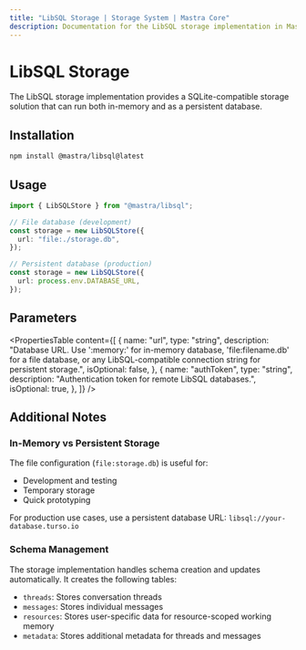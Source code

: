 ```yaml
---
title: "LibSQL Storage | Storage System | Mastra Core"
description: Documentation for the LibSQL storage implementation in Mastra.
---
```


# LibSQL Storage

The LibSQL storage implementation provides a SQLite-compatible storage solution that can run both in-memory and as a persistent database.

## Installation

```bash copy
npm install @mastra/libsql@latest
```

## Usage

```typescript copy showLineNumbers
import { LibSQLStore } from "@mastra/libsql";

// File database (development)
const storage = new LibSQLStore({
  url: "file:./storage.db",
});

// Persistent database (production)
const storage = new LibSQLStore({
  url: process.env.DATABASE_URL,
});
```

## Parameters

<PropertiesTable
  content={[
    {
      name: "url",
      type: "string",
      description:
        "Database URL. Use ':memory:' for in-memory database, 'file:filename.db' for a file database, or any LibSQL-compatible connection string for persistent storage.",
      isOptional: false,
    },
    {
      name: "authToken",
      type: "string",
      description: "Authentication token for remote LibSQL databases.",
      isOptional: true,
    },
  ]}
/>

## Additional Notes

### In-Memory vs Persistent Storage

The file configuration (`file:storage.db`) is useful for:

- Development and testing
- Temporary storage
- Quick prototyping

For production use cases, use a persistent database URL: `libsql://your-database.turso.io`

### Schema Management

The storage implementation handles schema creation and updates automatically. It creates the following tables:

- `threads`: Stores conversation threads
- `messages`: Stores individual messages
- `resources`: Stores user-specific data for resource-scoped working memory
- `metadata`: Stores additional metadata for threads and messages
